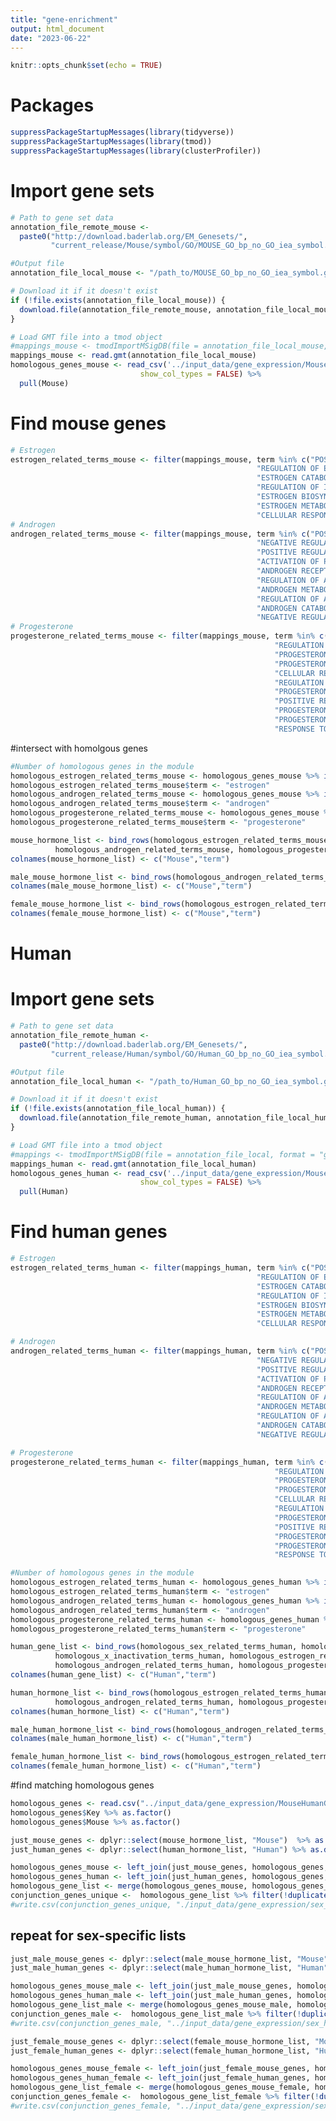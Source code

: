 ```yaml
---
title: "gene-enrichment"
output: html_document
date: "2023-06-22"
---
```


```r
knitr::opts_chunk$set(echo = TRUE)
```

# Packages

```r
suppressPackageStartupMessages(library(tidyverse))
suppressPackageStartupMessages(library(tmod))
suppressPackageStartupMessages(library(clusterProfiler))
```

# Import gene sets

```r
# Path to gene set data
annotation_file_remote_mouse <- 
  paste0("http://download.baderlab.org/EM_Genesets/",
         "current_release/Mouse/symbol/GO/MOUSE_GO_bp_no_GO_iea_symbol.gmt")

#Output file
annotation_file_local_mouse <- "/path_to/MOUSE_GO_bp_no_GO_iea_symbol.gmt"

# Download it if it doesn't exist
if (!file.exists(annotation_file_local_mouse)) {
  download.file(annotation_file_remote_mouse, annotation_file_local_mouse)
}

# Load GMT file into a tmod object
#mappings_mouse <- tmodImportMSigDB(file = annotation_file_local_mouse, format = "gmt")
mappings_mouse <- read.gmt(annotation_file_local_mouse)
homologous_genes_mouse <- read_csv('../input_data/gene_expression/MouseHumanGeneHomologs.csv', 
                             show_col_types = FALSE) %>% 
  pull(Mouse)
```

# Find mouse genes
```r
# Estrogen
estrogen_related_terms_mouse <- filter(mappings_mouse, term %in% c("POSITIVE REGULATION OF INTRACELLULAR ESTROGEN RECEPTOR SIGNALING PATHWAY%GOBP%GO:0033148", 
                                                       "REGULATION OF ESTROGEN SECRETION%GOBP%GO:2000861", "INTRACELLULAR ESTROGEN RECEPTOR SIGNALING PATHWAY%GOBP%GO:0030520",
                                                       "ESTROGEN CATABOLIC PROCESS%GOBP%GO:0006711","NEGATIVE REGULATION OF INTRACELLULAR ESTROGEN RECEPTOR SIGNALING PATHWAY%GOBP%GO:003314",
                                                       "REGULATION OF INTRACELLULAR ESTROGEN RECEPTOR SIGNALING PATHWAY%GOBP%GO:0033146",
                                                       "ESTROGEN BIOSYNTHETIC PROCESS%GOBP%GO:0006703", "POSITIVE REGULATION OF ESTROGEN SECRETION%GOBP%GO:2000863",
                                                       "ESTROGEN METABOLIC PROCESS%GOBP%GO:0008210", "RESPONSE TO ESTROGEN%GOBP%GO:0043627", 
                                                       "CELLULAR RESPONSE TO ESTROGEN STIMULUS%GOBP%GO:0071391"))
# Androgen
androgen_related_terms_mouse <- filter(mappings_mouse, term %in% c("POSITIVE REGULATION OF ANDROGEN RECEPTOR ACTIVITY%GOBP%GO:2000825",
                                                       "NEGATIVE REGULATION OF ANDROGEN BIOSYNTHETIC PROCESS%GOBP%GO:2000180",
                                                       "POSITIVE REGULATION OF ANDROGEN SECRETION%GOBP%GO:2000836", 
                                                       "ACTIVATION OF PROSTATE INDUCTION BY ANDROGEN RECEPTOR SIGNALING PATHWAY%GOBP%GO:0060520",
                                                       "ANDROGEN RECEPTOR SIGNALING PATHWAY%GOBP%GO:0030521",
                                                       "REGULATION OF ANDROGEN SECRETION%GOBP%GO:2000834", "ANDROGEN BIOSYNTHETIC PROCESS%GOBP%GO:0006702",
                                                       "ANDROGEN METABOLIC PROCESS%GOBP%GO:0008209",
                                                       "REGULATION OF ANDROGEN RECEPTOR SIGNALING PATHWAY%GOBP%GO:0060765",
                                                       "ANDROGEN CATABOLIC PROCESS%GOBP%GO:0006710",
                                                       "NEGATIVE REGULATION OF ANDROGEN RECEPTOR SIGNALING PATHWAY%GOBP%GO:0060766"))
# Progesterone
progesterone_related_terms_mouse <- filter(mappings_mouse, term %in% c("POSITIVE REGULATION OF PROGESTERONE SECRETION%GOBP%GO:2000872",
                                                           "REGULATION OF PROGESTERONE BIOSYNTHETIC PROCESS%GOBP%GO:2000182",
                                                           "PROGESTERONE SECRETION%GOBP%GO:0042701",
                                                           "PROGESTERONE METABOLIC PROCESS%GOBP%GO:0042448",
                                                           "CELLULAR RESPONSE TO PROGESTERONE STIMULUS%GOBP%GO:0071393",
                                                           "REGULATION OF PROGESTERONE SECRETION%GOBP%GO:2000870",
                                                           "PROGESTERONE CATABOLIC PROCESS%GOBP%GO:0006709",
                                                           "POSITIVE REGULATION OF PROGESTERONE BIOSYNTHETIC PROCESS%GOBP%GO:2000184",
                                                           "PROGESTERONE RECEPTOR SIGNALING PATHWAY%GOBP%GO:0050847",
                                                           "PROGESTERONE BIOSYNTHETIC PROCESS%GOBP%GO:0006701",
                                                           "RESPONSE TO PROGESTERONE%GOBP%GO:0032570"))
```

#intersect with homolgous genes
```r
#Number of homologous genes in the module
homologous_estrogen_related_terms_mouse <- homologous_genes_mouse %>% intersect(estrogen_related_terms_mouse$gene) %>% as.data.frame()
homologous_estrogen_related_terms_mouse$term <- "estrogen"
homologous_androgen_related_terms_mouse <- homologous_genes_mouse %>% intersect(androgen_related_terms_mouse$gene) %>% as.data.frame()
homologous_androgen_related_terms_mouse$term <- "androgen"
homologous_progesterone_related_terms_mouse <- homologous_genes_mouse %>% intersect(progesterone_related_terms_mouse$gene) %>% as.data.frame()
homologous_progesterone_related_terms_mouse$term <- "progesterone"

mouse_hormone_list <- bind_rows(homologous_estrogen_related_terms_mouse, 
          homologous_androgen_related_terms_mouse, homologous_progesterone_related_terms_mouse)
colnames(mouse_hormone_list) <- c("Mouse","term")

male_mouse_hormone_list <- bind_rows(homologous_androgen_related_terms_mouse)
colnames(male_mouse_hormone_list) <- c("Mouse","term")

female_mouse_hormone_list <- bind_rows(homologous_estrogen_related_terms_mouse, homologous_progesterone_related_terms_mouse)
colnames(female_mouse_hormone_list) <- c("Mouse","term")
```

# Human
# Import gene sets

```r
# Path to gene set data
annotation_file_remote_human <- 
  paste0("http://download.baderlab.org/EM_Genesets/",
         "current_release/Human/symbol/GO/Human_GO_bp_no_GO_iea_symbol.gmt")

#Output file
annotation_file_local_human <- "/path_to/Human_GO_bp_no_GO_iea_symbol.gmt"

# Download it if it doesn't exist
if (!file.exists(annotation_file_local_human)) {
  download.file(annotation_file_remote_human, annotation_file_local_human)
}

# Load GMT file into a tmod object
#mappings <- tmodImportMSigDB(file = annotation_file_local, format = "gmt")
mappings_human <- read.gmt(annotation_file_local_human)
homologous_genes_human <- read_csv('../input_data/gene_expression/MouseHumanGeneHomologs.csv', 
                             show_col_types = FALSE) %>% 
  pull(Human)
```

# Find human genes
```r
# Estrogen
estrogen_related_terms_human <- filter(mappings_human, term %in% c("POSITIVE REGULATION OF INTRACELLULAR ESTROGEN RECEPTOR SIGNALING PATHWAY%GOBP%GO:0033148", 
                                                       "REGULATION OF ESTROGEN SECRETION%GOBP%GO:2000861", "INTRACELLULAR ESTROGEN RECEPTOR SIGNALING PATHWAY%GOBP%GO:0030520",
                                                       "ESTROGEN CATABOLIC PROCESS%GOBP%GO:0006711","NEGATIVE REGULATION OF INTRACELLULAR ESTROGEN RECEPTOR SIGNALING PATHWAY%GOBP%GO:003314",
                                                       "REGULATION OF INTRACELLULAR ESTROGEN RECEPTOR SIGNALING PATHWAY%GOBP%GO:0033146",
                                                       "ESTROGEN BIOSYNTHETIC PROCESS%GOBP%GO:0006703", "POSITIVE REGULATION OF ESTROGEN SECRETION%GOBP%GO:2000863",
                                                       "ESTROGEN METABOLIC PROCESS%GOBP%GO:0008210", "RESPONSE TO ESTROGEN%GOBP%GO:0043627", 
                                                       "CELLULAR RESPONSE TO ESTROGEN STIMULUS%GOBP%GO:0071391"))

# Androgen
androgen_related_terms_human <- filter(mappings_human, term %in% c("POSITIVE REGULATION OF ANDROGEN RECEPTOR ACTIVITY%GOBP%GO:2000825",
                                                       "NEGATIVE REGULATION OF ANDROGEN BIOSYNTHETIC PROCESS%GOBP%GO:2000180",
                                                       "POSITIVE REGULATION OF ANDROGEN SECRETION%GOBP%GO:2000836", 
                                                       "ACTIVATION OF PROSTATE INDUCTION BY ANDROGEN RECEPTOR SIGNALING PATHWAY%GOBP%GO:0060520",
                                                       "ANDROGEN RECEPTOR SIGNALING PATHWAY%GOBP%GO:0030521",
                                                       "REGULATION OF ANDROGEN SECRETION%GOBP%GO:2000834", "ANDROGEN BIOSYNTHETIC PROCESS%GOBP%GO:0006702",
                                                       "ANDROGEN METABOLIC PROCESS%GOBP%GO:0008209",
                                                       "REGULATION OF ANDROGEN RECEPTOR SIGNALING PATHWAY%GOBP%GO:0060765",
                                                       "ANDROGEN CATABOLIC PROCESS%GOBP%GO:0006710",
                                                       "NEGATIVE REGULATION OF ANDROGEN RECEPTOR SIGNALING PATHWAY%GOBP%GO:0060766"))

# Progesterone
progesterone_related_terms_human <- filter(mappings_human, term %in% c("POSITIVE REGULATION OF PROGESTERONE SECRETION%GOBP%GO:2000872",
                                                           "REGULATION OF PROGESTERONE BIOSYNTHETIC PROCESS%GOBP%GO:2000182",
                                                           "PROGESTERONE SECRETION%GOBP%GO:0042701",
                                                           "PROGESTERONE METABOLIC PROCESS%GOBP%GO:0042448",
                                                           "CELLULAR RESPONSE TO PROGESTERONE STIMULUS%GOBP%GO:0071393",
                                                           "REGULATION OF PROGESTERONE SECRETION%GOBP%GO:2000870",
                                                           "PROGESTERONE CATABOLIC PROCESS%GOBP%GO:0006709",
                                                           "POSITIVE REGULATION OF PROGESTERONE BIOSYNTHETIC PROCESS%GOBP%GO:2000184",
                                                           "PROGESTERONE RECEPTOR SIGNALING PATHWAY%GOBP%GO:0050847",
                                                           "PROGESTERONE BIOSYNTHETIC PROCESS%GOBP%GO:0006701",
                                                           "RESPONSE TO PROGESTERONE%GOBP%GO:0032570"))
```


```r
#Number of homologous genes in the module
homologous_estrogen_related_terms_human <- homologous_genes_human %>% intersect(estrogen_related_terms_human$gene)  %>% as.data.frame()
homologous_estrogen_related_terms_human$term <- "estrogen"
homologous_androgen_related_terms_human <- homologous_genes_human %>% intersect(androgen_related_terms_human$gene)  %>% as.data.frame()
homologous_androgen_related_terms_human$term <- "androgen"
homologous_progesterone_related_terms_human <- homologous_genes_human %>% intersect(progesterone_related_terms_human$gene)  %>% as.data.frame()
homologous_progesterone_related_terms_human$term <- "progesterone"

human_gene_list <- bind_rows(homologous_sex_related_terms_human, homologous_male_sex_related_terms_human, homologous_female_sex_related_terms_human,
          homologous_x_inactivation_terms_human, homologous_estrogen_related_terms_human, 
          homologous_androgen_related_terms_human, homologous_progesterone_related_terms_human)
colnames(human_gene_list) <- c("Human","term")

human_hormone_list <- bind_rows(homologous_estrogen_related_terms_human, 
          homologous_androgen_related_terms_human, homologous_progesterone_related_terms_human)
colnames(human_hormone_list) <- c("Human","term")

male_human_hormone_list <- bind_rows(homologous_androgen_related_terms_human)
colnames(male_human_hormone_list) <- c("Human","term")

female_human_hormone_list <- bind_rows(homologous_estrogen_related_terms_human, homologous_progesterone_related_terms_human)
colnames(female_human_hormone_list) <- c("Human","term")
```

#find matching homologous genes
```r
homologous_genes <- read.csv("../input_data/gene_expression/MouseHumanGeneHomologs_edited.csv")
homologous_genes$Key %>% as.factor()
homologous_genes$Mouse %>% as.factor()

just_mouse_genes <- dplyr::select(mouse_hormone_list, "Mouse")  %>% as.data.frame()
just_human_genes <- dplyr::select(human_hormone_list, "Human") %>% as.data.frame()

homologous_genes_mouse <- left_join(just_mouse_genes, homologous_genes, by="Mouse") %>% dplyr::select("Mouse", "Key") 
homologous_genes_human <- left_join(just_human_genes, homologous_genes, by="Human") %>% dplyr::select("Human", "Key") 
homologous_gene_list <- merge(homologous_genes_mouse, homologous_genes_human, by ="Key")
conjunction_genes_unique <-  homologous_gene_list %>% filter(!duplicated(Mouse) & !duplicated(Human))
#write.csv(conjunction_genes_unique, "./input_data/gene_expression/sex_hormone_genes_short.csv")
```

## repeat for sex-specific lists
```r
just_male_mouse_genes <- dplyr::select(male_mouse_hormone_list, "Mouse")  %>% as.data.frame()
just_male_human_genes <- dplyr::select(male_human_hormone_list, "Human") %>% as.data.frame()

homologous_genes_mouse_male <- left_join(just_male_mouse_genes, homologous_genes, by="Mouse") %>% dplyr::select("Mouse", "Key") 
homologous_genes_human_male <- left_join(just_male_human_genes, homologous_genes, by="Human") %>% dplyr::select("Human", "Key") 
homologous_gene_list_male <- merge(homologous_genes_mouse_male, homologous_genes_human_male, by ="Key")
conjunction_genes_male <-  homologous_gene_list_male %>% filter(!duplicated(Mouse) & !duplicated(Human))
#write.csv(conjunction_genes_male, "../input_data/gene_expression/sex_hormone_genes_male_short.csv")

just_female_mouse_genes <- dplyr::select(female_mouse_hormone_list, "Mouse")  %>% as.data.frame()
just_female_human_genes <- dplyr::select(female_human_hormone_list, "Human") %>% as.data.frame()

homologous_genes_mouse_female <- left_join(just_female_mouse_genes, homologous_genes, by="Mouse") %>% dplyr::select("Mouse", "Key") 
homologous_genes_human_female <- left_join(just_female_human_genes, homologous_genes, by="Human") %>% dplyr::select("Human", "Key") 
homologous_gene_list_female <- merge(homologous_genes_mouse_female, homologous_genes_human_female, by ="Key")
conjunction_genes_female <-  homologous_gene_list_female %>% filter(!duplicated(Mouse) & !duplicated(Human))
#write.csv(conjunction_genes_female, "../input_data/gene_expression/sex_hormone_genes_female_short.csv")
```
